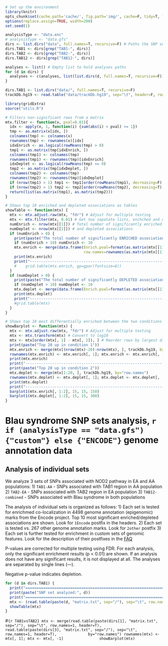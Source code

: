 
```r
# Set up the environment
library(knitr) 
opts_chunk$set(cache.path='cache/', fig.path='img/', cache=F, tidy=T, fig.keep='high', dpi=300, out.width=700, echo=F, autodep=T)
options(replace.assign=TRUE, width=200)
set.seed(1)
```

```r
analysisType <- "data.enc"
# analysisType <- "data.gfs"
dirs <- list.dirs("data", full.names=T, recursive=F) # Paths the SNP sets analyses
dirs.TAB1 <- dirs[grep("TAB1-", dirs)]
dirs.TAB2 <- dirs[grep("TAB2-", dirs)]
dirs.TAB12 <- dirs[grep("TAB12-", dirs)]

analyses <- list() # Empty list to hold analyses paths 
for (d in dirs) {
  analyses <- c(analyses, list(list.dirs(d, full.names=T, recursive=F)))
}

dirs.TAB1 <- list.dirs("data/", full.names=T, recursive=F)
trackDb.hg19 <- read.table("data/trackDb.hg19", sep="\t", header=F, row.names=1)
```

```r
library(gridExtra)
source("utils.R")
```

```r
# Filters non-significant rows from a matrix
mtx.filter <- function(x, pval=0.01){
  idx <- apply(x, 1, function(i) {sum(abs(i) < pval) >= 1})
  tmp <- as.matrix(x[idx, ])
  colnames(tmp) <- colnames(x)
  rownames(tmp) <- rownames(x)[idx]
  idxEnrich <- as.logical(rowMeans(tmp) > 0)
  tmp1 <- as.matrix(tmp[idxEnrich, ])
  colnames(tmp1) <- colnames(tmp)
  rownames(tmp1) <- rownames(tmp)[idxEnrich]
  idxDeplet <- as.logical(rowMeans(tmp) <= 0)
  tmp2 <- as.matrix(tmp[idxDeplet, ])
  colnames(tmp2) <- colnames(tmp)
  rownames(tmp2) <- rownames(tmp)[idxDeplet]
  if (nrow(tmp1) > 1) tmp1 <- tmp1[order(rowMeans(tmp1), decreasing=F), ]
  if (nrow(tmp2) > 1) tmp2 <- tmp2[order(rowMeans(tmp2), decreasing=T), ]
  return(list(as.matrix(tmp1), as.matrix(tmp2)))
}

# Shows top 10 enriched and depleted associations as tables
showTable <- function(mtx) {
  mtx <- mtx.adjust.raw(mtx, "fdr") # Adjust for multiple testing
  mtx <- mtx.filter(mtx, 0.01) # Get two sepatate lists, enchched and depleted
  numEnrich <- nrow(mtx[[1]]) # Total number of significantly enriched
  numDeplet <- nrow(mtx[[2]]) # and depleted associations
  if (numEnrich > 0) {
    print(paste("The total number of significantly ENRICHED associations is:", numEnrich))
    if (numEnrich > 10) numEnrich <- 10
    mtx.enrich <- merge(data.frame(Enrich.pval=format(as.matrix(mtx[[1]][1:numEnrich, ]), digits=3, scientific=T),
                                   row.names=rownames(as.matrix(mtx[[1]]))[1:numEnrich]), trackDb.hg19, by="row.names", all.x=T)
    print(mtx.enrich)
    print("---------------------------------------------------------------")
    #    grid.table(mtx.enrich, gp=gpar(fontsize=6))
  }
  if (numDeplet > 0) {
    print(paste("The total number of significantly DEPLETED associations is:", numDeplet))
    if (numDeplet > 10) numDeplet <- 10
    mtx.deplet <- merge(data.frame(Enrich.pval=format(as.matrix(mtx[[2]][1:numDeplet, ]), digits=3, scientific=T), row.names=rownames(as.matrix(mtx[[2]]))[1:numDeplet]), trackDb.hg19, by="row.names", all.x=T)
    print(mtx.deplet)
    print("---------------------------------------------------------------")
    #grid.table(mtx)
  }
}

# Shows top 10 most differentially enriched between the two conditions
showBarplot <- function(mtx) {
  mtx <- mtx.adjust.raw(mtx, "fdr") # Adjust for multiple testing
  mtx <- mtx.transform(mtx) # Convert to log10
  mtx <- mtx[order(mtx[, 1] - mtx[, 2]), ] # Reorder rows by largest differences
  print(paste("Top 20 up in condition 1"))
  mtx.enrich <- merge(mtx[(nrow(mtx)-20):nrow(mtx), ], trackDb.hg19, by="row.names")
  rownames(mtx.enrich) <- mtx.enrich[, 1]; mtx.enrich <- mtx.enrich[, -1]
  print(mtx.enrich)
  print("---------------------------------------------------------------")
  print(paste("Top 20 up in condition 2"))
  mtx.deplet <- merge(mtx[1:20, ], trackDb.hg19, by="row.names")
  rownames(mtx.deplet) <- mtx.deplet[, 1]; mtx.deplet <- mtx.deplet[, -1]
  print(mtx.deplet)
  print("---------------------------------------------------------------")
  barplot1(mtx.enrich[, 1:2], 15, 15, 150)
  barplot1(mtx.deplet[, 1:2], 15, 15, 300)
}

```

Blau syndrome SNP sets analysis, `r if (analysisType == "data.gfs") {"custom"} else {"ENCODE"}` genome annotation data
========================================================

Analysis of individual sets
----------------------------
We analyze 3 sets of SNPs associated with NOD2 pathway in EA and AA populations:
1) `TAB1-AA` - SNPs associated with TAB1 region in AA population
2) `TAB2-EA` - SNPs associated with TAB2 region in EA population
3) `TAB12-combined` - SNPs associated with Blau syndrome in both populations

The analysis of individual sets is organized as follows:
1) Each set is tested for enrichmed co-localization in 4498 genome annotation (epigenomic) marks from the Encode project. Top 10 most significant enriched/depleted associations are shown. Look for `1Encode` postfix in the headers.
2) Each set is tested vs. 267 other genome annotation marks. Look for `2other` postfix
3) Each set is further tested for enrichment in custom sets of genomic features. Look for the description of their postfixes in the [FAQ](https://mdozmorov.github.io/grdocs/misc/Faq.html)

P-values are corrected for multiple testing using FDR. For each analysis, only the significant enrichment results (p < 0.01) are shown. If an analysis does not have any significant results, it is not displayed at all. The analyses are separated by single lines (---).

Negative p-value indicates depletion.

```r
for (d in dirs.TAB1) {
  print("===============================================================")
  print(paste("SNP set analyzed:", d))
  print("===============================================================")
  mtx <- (read.table(paste(d, "matrix.txt", sep="/"), sep="\t", row.names=1, header=T))
  showTable(mtx)
}
```

#```{r TAB1vsTAB2}
mtx <- merge(read.table(paste(dirs[1], "matrix.txt", sep="/"), sep="\t", row.names=1, header=T),
             read.table(paste(dirs[3], "matrix.txt", sep="/"), sep="\t", row.names=1, header=T),
             by="row.names")
rownames(mtx) <- mtx[, 1]; mtx <- mtx[, -1]               
showBarplot(mtx)
```

